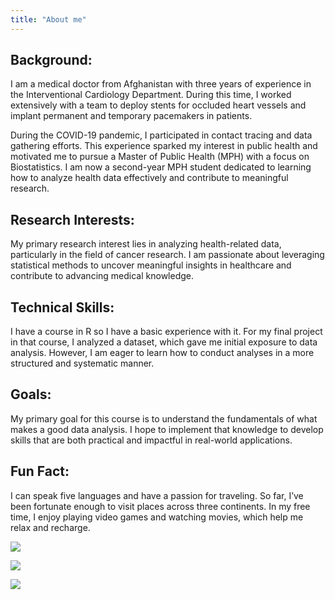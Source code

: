 ```yaml
---
title: "About me"
---
```


## Background:

I am a medical doctor from Afghanistan with three years of experience in the Interventional Cardiology Department. During this time, I worked extensively with a team to deploy stents for occluded heart vessels and implant permanent and temporary pacemakers in patients.

During the COVID-19 pandemic, I participated in contact tracing and data gathering efforts. This experience sparked my interest in public health and motivated me to pursue a Master of Public Health (MPH) with a focus on Biostatistics. I am now a second-year MPH student dedicated to learning how to analyze health data effectively and contribute to meaningful research.

## Research Interests:

My primary research interest lies in analyzing health-related data, particularly in the field of cancer research. I am passionate about leveraging statistical methods to uncover meaningful insights in healthcare and contribute to advancing medical knowledge.

## Technical Skills:

I have a course in R so I have a basic experience with it. For my final project in that course, I analyzed a dataset, which gave me initial exposure to data analysis. However, I am eager to learn how to conduct analyses in a more structured and systematic manner.

## Goals:

My primary goal for this course is to understand the fundamentals of what makes a good data analysis. I hope to implement that knowledge to develop skills that are both practical and impactful in real-world applications.

## Fun Fact:

I can speak five languages and have a passion for traveling. So far, I’ve been fortunate enough to visit places across three continents. In my free time, I enjoy playing video games and watching movies, which help me relax and recharge.

![](images/IMG_2038.HEIC)

![](images/F9C6CA44-B9E7-452B-A416-7C64A9EC186E.heic)

![](images/IMG_0712.HEIC)
